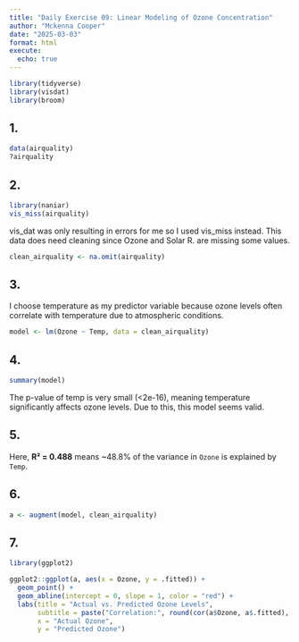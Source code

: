 ```yaml
---
title: "Daily Exercise 09: Linear Modeling of Ozone Concentration"
author: "Mckenna Cooper"
date: "2025-03-03"
format: html
execute:
  echo: true
---
```


```r
library(tidyverse)
library(visdat)
library(broom)
```

## 1.

```r
data(airquality)
?airquality
```

## 2.

```r
library(naniar)
vis_miss(airquality)
```

vis_dat was only resulting in errors for me so I used vis_miss instead. This data does need cleaning since Ozone and Solar R. are missing some values.

```r
clean_airquality <- na.omit(airquality)
```

## 3. 

I choose temperature as my predictor variable because ozone levels often correlate with temperature due to atmospheric conditions.

```r
model <- lm(Ozone ~ Temp, data = clean_airquality)
```

## 4.

```r
summary(model)
```

The p-value of temp is very small (\<2e-16), meaning temperature significantly affects ozone levels. Due to this, this model seems valid.

## 5.

Here, **R² = 0.488** means \~48.8% of the variance in `Ozone` is explained by `Temp`.

## 6.

```r
a <- augment(model, clean_airquality)
```

## 7.

```r
library(ggplot2)

ggplot2::ggplot(a, aes(x = Ozone, y = .fitted)) +
  geom_point() +
  geom_abline(intercept = 0, slope = 1, color = "red") + 
  labs(title = "Actual vs. Predicted Ozone Levels",
       subtitle = paste("Correlation:", round(cor(a$Ozone, a$.fitted), 2)),
       x = "Actual Ozone",
       y = "Predicted Ozone")
```
